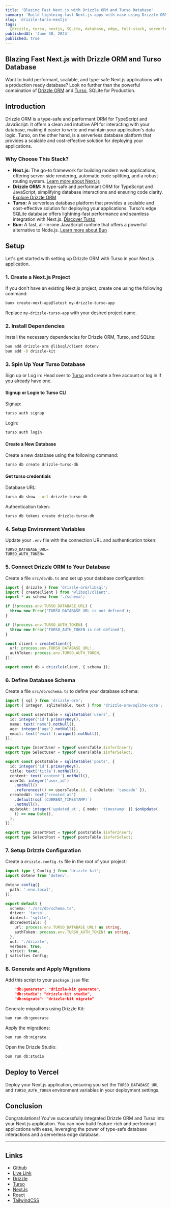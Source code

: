 ```yaml
---
title: 'Blazing Fast Next.js with Drizzle ORM and Turso Database'
summary: 'Build lightning-fast Next.js apps with ease using Drizzle ORM and Turso database. This step-by-step guide shows you how to connect, query, and deploy a performant full-stack app.'
slug: 'drizzle-turso-nextjs'
tags:
  [drizzle, turso, nextjs, SQLite, database, edge, full-stack, serverless, bun]
publishedAt: 'June 30, 2024'
published: true
---
```


## Blazing Fast Next.js with Drizzle ORM and Turso Database

Want to build performant, scalable, and type-safe Next.js applications with a production ready database? Look no further than the powerful combination of [Drizzle ORM](https://drizzle.dev/) and [Turso](https://turso.tech/), SQLite for Production.

## Introduction

Drizzle ORM is a type-safe and performant ORM for TypeScript and JavaScript. It offers a clean and intuitive API for interacting with your database, making it easier to write and maintain your application's data logic. Turso, on the other hand, is a serverless database platform that provides a scalable and cost-effective solution for deploying your applications.

### Why Choose This Stack?

- **Next.js:** The go-to framework for building modern web applications, offering server-side rendering, automatic code splitting, and a robust routing system. [Learn more about Next.js](https://nextjs.org/)
- **Drizzle ORM:** A type-safe and performant ORM for TypeScript and JavaScript, simplifying database interactions and ensuring code clarity. [Explore Drizzle ORM](https://orm.drizzle.team/)
- **Turso:** A serverless database platform that provides a scalable and cost-effective solution for deploying your applications. Turso's edge SQLite database offers lightning-fast performance and seamless integration with Next.js. [Discover Turso](https://turso.tech/)
- **Bun:** A fast, all-in-one JavaScript runtime that offers a powerful alternative to Node.js. [Learn more about Bun](https://bun.sh/)

## Setup

Let's get started with setting up Drizzle ORM with Turso in your Next.js application.

### 1. Create a Next.js Project

If you don't have an existing Next.js project, create one using the following command:

```bash
bunx create-next-app@latest my-drizzle-turso-app
```

Replace `my-drizzle-turso-app` with your desired project name.

### 2. Install Dependencies

Install the necessary dependencies for Drizzle ORM, Turso, and SQLite:

```bash
bun add drizzle-orm @libsql/client dotenv
bun add -D drizzle-kit
```

### 3. Spin Up Your Turso Database

Sign up or Log in: Head over to [Turso](https://turso.tech/) and create a free account or log in if you already have one.

#### Signup or Login to Turso CLI

Signup:

```bash
turso auth signup
```

Login:

```bash
turso auth login
```

#### Create a New Database

Create a new database using the following command:

```bash
turso db create drizzle-turso-db
```

#### Get turso credentials

Database URL:

```bash
turso db show --url drizzle-turso-db
```

Authentication token:

```bash
turso db tokens create drizzle-turso-db
```

### 4. Setup Environment Variables

Update your `.env` file with the connection URL and authentication token:

```env title=".env"
TURSO_DATABASE_URL=
TURSO_AUTH_TOKEN=
```

### 5. Connect Drizzle ORM to Your Database

Create a file `src/db/db.ts` and set up your database configuration:

```typescript title="src/db/db.ts"
import { drizzle } from 'drizzle-orm/libsql';
import { createClient } from '@libsql/client';
import * as schema from './schema';

if (!process.env.TURSO_DATABASE_URL) {
  throw new Error('TURSO_DATABASE_URL is not defined');
}

if (!process.env.TURSO_AUTH_TOKEN) {
  throw new Error('TURSO_AUTH_TOKEN is not defined');
}

const client = createClient({
  url: process.env.TURSO_DATABASE_URL!,
  authToken: process.env.TURSO_AUTH_TOKEN,
});

export const db = drizzle(client, { schema });
```

### 6. Define Database Schema

Create a file `src/db/schema.ts` to define your database schema:

```typescript title="src/db/schema.ts"
import { sql } from 'drizzle-orm';
import { integer, sqliteTable, text } from 'drizzle-orm/sqlite-core';

export const usersTable = sqliteTable('users', {
  id: integer('id').primaryKey(),
  name: text('name').notNull(),
  age: integer('age').notNull(),
  email: text('email').unique().notNull(),
});

export type InsertUser = typeof usersTable.$inferInsert;
export type SelectUser = typeof usersTable.$inferSelect;

export const postsTable = sqliteTable('posts', {
  id: integer('id').primaryKey(),
  title: text('title').notNull(),
  content: text('content').notNull(),
  userId: integer('user_id')
    .notNull()
    .references(() => usersTable.id, { onDelete: 'cascade' }),
  createdAt: text('created_at')
    .default(sql`(CURRENT_TIMESTAMP)`)
    .notNull(),
  updateAt: integer('updated_at', { mode: 'timestamp' }).$onUpdate(
    () => new Date(),
  ),
});

export type InsertPost = typeof postsTable.$inferInsert;
export type SelectPost = typeof postsTable.$inferSelect;
```

### 7. Setup Drizzle Configuration

Create a `drizzle.config.ts` file in the root of your project:

```typescript title="drizzle.config.ts"
import type { Config } from 'drizzle-kit';
import dotenv from 'dotenv';

dotenv.config({
  path: '.env.local',
});

export default {
  schema: './src/db/schema.ts',
  driver: 'turso',
  dialect: 'sqlite',
  dbCredentials: {
    url: process.env.TURSO_DATABASE_URL! as string,
    authToken: process.env.TURSO_AUTH_TOKEN! as string,
  },
  out: './drizzle',
  verbose: true,
  strict: true,
} satisfies Config;
```

### 8. Generate and Apply Migrations

Add this script to your `package.json` file:

```json title="package.json"
    "db:generate": "drizzle-kit generate",
    "db:studio": "drizzle-kit studio",
    "db:migrate": "drizzle-kit migrate"
```

Generate migrations using Drizzle Kit:

```bash
bun run db:generate
```

Apply the migrations:

```bash
bun run db:migrate
```

Open the Drizzle Studio:

```bash
bun run db:studio
```

## Deploy to Vercel

Deploy your Next.js application, ensuring you set the `TURSO_DATABASE_URL` and `TURSO_AUTH_TOKEN` environment variables in your deployment settings.

## Conclusion

Congratulations! You've successfully integrated Drizzle ORM and Turso into your Next.js application. You can now build feature-rich and performant applications with ease, leveraging the power of type-safe database interactions and a serverless edge database.

---

## Links

- [Github](https://github.com/patelvivekdev/drizzle-turso-nextjs)
- [Live Link](https://drizzle-turso-nextjs.vercel.app)
- [Drizzle](https://drizzle.team)
- [Turso](https://turso.dev)
- [NextJs](https://nextjs.org)
- [React](https://react.dev)
- [TailwindCSS](https://tailwindcss.com)
